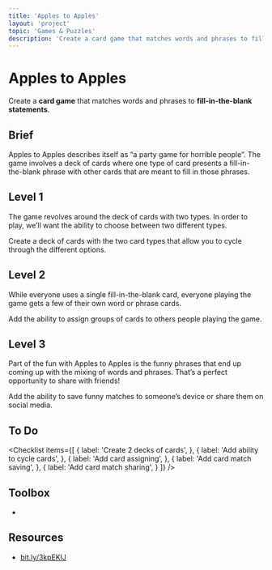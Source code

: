 ```yaml
---
title: 'Apples to Apples'
layout: 'project'
topic: 'Games & Puzzles'
description: 'Create a card game that matches words and phrases to fill-in-the-blank statements.'
---
```



<ProjectHeader>

# Apples to Apples

Create a <strong className="color-blue">card game</strong> that matches words and phrases to <strong className="color-purple">fill-in-the-blank statements</strong>.

</ProjectHeader>

<ProjectContent>

## Brief

Apples to Apples describes itself as “a party game for horrible people”. The game involves a deck of cards where one type of card presents a fill-in-the-blank phrase with other cards that are meant to fill in those phrases.

## Level 1

The game revolves around the deck of cards with two types. In order to play, we’ll want the ability to choose between two different types.

Create a deck of cards with the two card types that allow you to cycle through the different options.

<LoginRequired>

## Level 2

While everyone uses a single fill-in-the-blank card, everyone playing the game gets a few of their own word or phrase cards.

Add the ability to assign groups of cards to others people playing the game.

## Level 3

Part of the fun with Apples to Apples is the funny phrases that end up coming up with the mixing of words and phrases. That’s a perfect opportunity to share with friends!

Add the ability to save funny matches to someone’s device or share them on social media.

</LoginRequired>

</ProjectContent>

<ProjectSidebar>

## To Do

<Checklist items={[
  {
    label: 'Create 2 decks of cards',
  },
  {
    label: 'Add ability to cycle cards',
  },
  {
    label: 'Add card assigning',
  },
  {
    label: 'Add card match saving',
  },
  {
    label: 'Add card match sharing',
  }
]} />

## Toolbox

-

## Resources
- [bit.ly/3kpEKlJ](https://bit.ly/3kpEKlJ)

</ProjectSidebar>